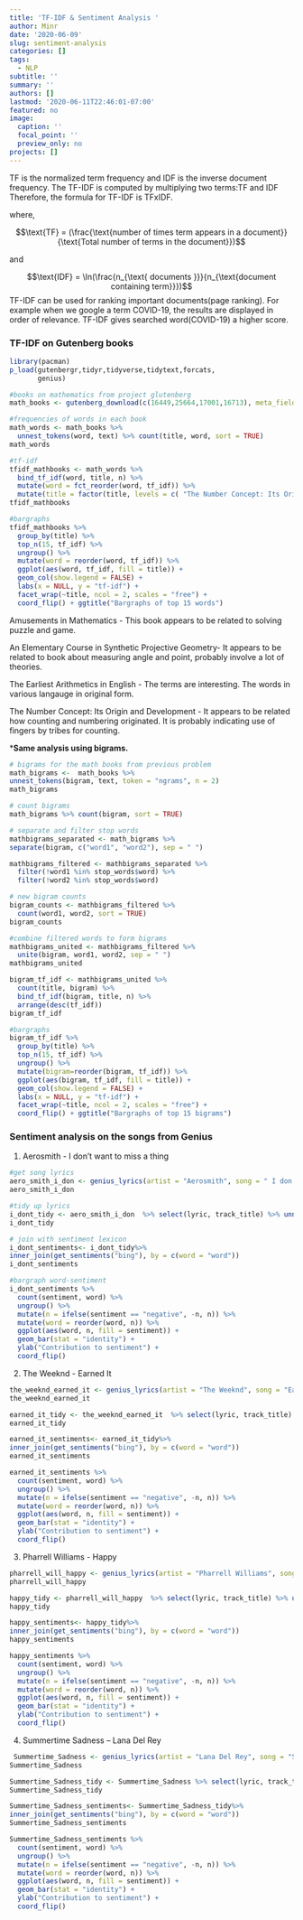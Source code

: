 ```yaml
---
title: 'TF-IDF & Sentiment Analysis '
author: Minr
date: '2020-06-09'
slug: sentiment-analysis
categories: []
tags:
  - NLP
subtitle: ''
summary: ''
authors: []
lastmod: '2020-06-11T22:46:01-07:00'
featured: no
image:
  caption: ''
  focal_point: ''
  preview_only: no
projects: []
---
```


TF is the normalized term frequency and IDF is the inverse document frequency. The TF-IDF is computed by multiplying two terms:TF and IDF
Therefore, the formula for TF-IDF is TFxIDF.

where,

$$\text{TF} = (\frac{\text{number of times term appears in a document}}{\text{Total number of terms in the document}})$$

and

$$\text{IDF} = \ln(\frac{n_{\text{ documents }}}{n_{\text{document containing term}}})$$
TF-IDF can be used for ranking important documents(page ranking). For example when we google a term COVID-19, the results are displayed in order of relevance. TF-IDF gives searched word(COVID-19) a higher score. 

### TF-IDF on Gutenberg books

```r
library(pacman)
p_load(gutenbergr,tidyr,tidyverse,tidytext,forcats,
       genius)
```

```r
#books on mathematics from project glutenberg
math_books <- gutenberg_download(c(16449,25664,17001,16713), meta_fields = "title")
```


```r
#frequencies of words in each book
math_words <- math_books %>% 
  unnest_tokens(word, text) %>% count(title, word, sort = TRUE)
math_words
```


```r
#tf-idf
tfidf_mathbooks <- math_words %>%
  bind_tf_idf(word, title, n) %>%
  mutate(word = fct_reorder(word, tf_idf)) %>%
  mutate(title = factor(title, levels = c( "The Number Concept: Its Origin and Development","The Earliest Arithmetics in English", "An Elementary Course in Synthetic Projective Geometry","Amusements in Mathematics")))
tfidf_mathbooks
```



```r
#bargraphs
tfidf_mathbooks %>% 
  group_by(title) %>% 
  top_n(15, tf_idf) %>% 
  ungroup() %>%
  mutate(word = reorder(word, tf_idf)) %>%
  ggplot(aes(word, tf_idf, fill = title)) +
  geom_col(show.legend = FALSE) +
  labs(x = NULL, y = "tf-idf") +
  facet_wrap(~title, ncol = 2, scales = "free") +
  coord_flip() + ggtitle("Bargraphs of top 15 words")
```


Amusements in Mathematics - This book appears to be related to solving puzzle and game.

An Elementary Course in Synthetic Projective Geometry- It appears to be related to book about measuring angle and point, probably involve a lot of theories.

The Earliest Arithmetics in English - The terms are interesting. The words in various langauge in original form. 

The Number Concept: Its Origin and Development - It appears to be related how counting and numbering originated. It is probably indicating use of fingers by tribes for counting.



***Same analysis using bigrams.**


```r
# bigrams for the math books from previous problem
math_bigrams <-  math_books %>%
unnest_tokens(bigram, text, token = "ngrams", n = 2)
math_bigrams
```

```r
# count bigrams
math_bigrams %>% count(bigram, sort = TRUE)
```


```r
# separate and filter stop words
mathbigrams_separated <- math_bigrams %>%
separate(bigram, c("word1", "word2"), sep = " ")

mathbigrams_filtered <- mathbigrams_separated %>%
  filter(!word1 %in% stop_words$word) %>%
  filter(!word2 %in% stop_words$word)

# new bigram counts
bigram_counts <- mathbigrams_filtered %>% 
  count(word1, word2, sort = TRUE)
bigram_counts

```


```r
#combine filtered words to form bigrams 
mathbigrams_united <- mathbigrams_filtered %>%
  unite(bigram, word1, word2, sep = " ")
mathbigrams_united
```

```r
bigram_tf_idf <- mathbigrams_united %>%
  count(title, bigram) %>%
  bind_tf_idf(bigram, title, n) %>%
  arrange(desc(tf_idf))
bigram_tf_idf
```


```r
#bargraphs
bigram_tf_idf %>% 
  group_by(title) %>% 
  top_n(15, tf_idf) %>% 
  ungroup() %>%
  mutate(bigram=reorder(bigram, tf_idf)) %>%
  ggplot(aes(bigram, tf_idf, fill = title)) +
  geom_col(show.legend = FALSE) +
  labs(x = NULL, y = "tf-idf") +
  facet_wrap(~title, ncol = 2, scales = "free") +
  coord_flip() + ggtitle("Bargraphs of top 15 bigrams")
```



### Sentiment analysis on the songs from Genius

1. Aerosmith - I don't want to miss a thing

```r
#get song lyrics
aero_smith_i_don <- genius_lyrics(artist = "Aerosmith", song = " I don't want to miss a thing")
aero_smith_i_don
```


```r
#tidy up lyrics
i_dont_tidy <- aero_smith_i_don  %>% select(lyric, track_title) %>% unnest_tokens(word, lyric)
i_dont_tidy
```

```r
# join with sentiment lexicon
i_dont_sentiments<- i_dont_tidy%>%
inner_join(get_sentiments("bing"), by = c(word = "word"))
i_dont_sentiments
```

```r
#bargraph word-sentiment
i_dont_sentiments %>%
  count(sentiment, word) %>%
  ungroup() %>%
  mutate(n = ifelse(sentiment == "negative", -n, n)) %>%
  mutate(word = reorder(word, n)) %>%
  ggplot(aes(word, n, fill = sentiment)) +
  geom_bar(stat = "identity") +
  ylab("Contribution to sentiment") +
  coord_flip()

```


2. The Weeknd - Earned It

```r
the_weeknd_earned_it <- genius_lyrics(artist = "The Weeknd", song = "Earned It")
the_weeknd_earned_it
```


```r
earned_it_tidy <- the_weeknd_earned_it  %>% select(lyric, track_title) %>% unnest_tokens(word, lyric)
earned_it_tidy
```

```r
earned_it_sentiments<- earned_it_tidy%>%
inner_join(get_sentiments("bing"), by = c(word = "word"))
earned_it_sentiments
```

```r
earned_it_sentiments %>%
  count(sentiment, word) %>%
  ungroup() %>%
  mutate(n = ifelse(sentiment == "negative", -n, n)) %>%
  mutate(word = reorder(word, n)) %>%
  ggplot(aes(word, n, fill = sentiment)) +
  geom_bar(stat = "identity") +
  ylab("Contribution to sentiment") +
  coord_flip()

```


3. Pharrell Williams - Happy

```r
pharrell_will_happy <- genius_lyrics(artist = "Pharrell Williams", song = "Happy")
pharrell_will_happy
```


```r
happy_tidy <- pharrell_will_happy  %>% select(lyric, track_title) %>% unnest_tokens(word, lyric)
happy_tidy
```

```r
happy_sentiments<- happy_tidy%>%
inner_join(get_sentiments("bing"), by = c(word = "word"))
happy_sentiments
```

```r
happy_sentiments %>%
  count(sentiment, word) %>%
  ungroup() %>%
  mutate(n = ifelse(sentiment == "negative", -n, n)) %>%
  mutate(word = reorder(word, n)) %>%
  ggplot(aes(word, n, fill = sentiment)) +
  geom_bar(stat = "identity") +
  ylab("Contribution to sentiment") +
  coord_flip()

```



4.  Summertime Sadness – Lana Del Rey

```r
 Summertime_Sadness <- genius_lyrics(artist = "Lana Del Rey", song = "Summertime Sadness")
Summertime_Sadness
```


```r
Summertime_Sadness_tidy <- Summertime_Sadness %>% select(lyric, track_title) %>% unnest_tokens(word, lyric)
Summertime_Sadness_tidy
```

```r
Summertime_Sadness_sentiments<- Summertime_Sadness_tidy%>%
inner_join(get_sentiments("bing"), by = c(word = "word"))
Summertime_Sadness_sentiments
```

```r
Summertime_Sadness_sentiments %>%
  count(sentiment, word) %>%
  ungroup() %>%
  mutate(n = ifelse(sentiment == "negative", -n, n)) %>%
  mutate(word = reorder(word, n)) %>%
  ggplot(aes(word, n, fill = sentiment)) +
  geom_bar(stat = "identity") +
  ylab("Contribution to sentiment") +
  coord_flip()

```





